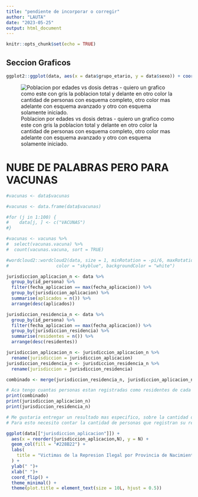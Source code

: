 ```yaml
---
title: "pendiente de incorporar o corregir"
author: "LAUTA"
date: "2023-05-25"
output: html_document
---
```


```r
knitr::opts_chunk$set(echo = TRUE)
```


## Seccion Graficos
```r
ggplot2::ggplot(data, aes(x = data$grupo_etario, y = data$sexo)) + coord_flip()
```

![Poblacion por edades vs dosis detras - quiero un grafico como este con gris la poblacion total y delante en otro color la cantidad de personas con esquema completo, otro color mas adelante con esquema avanzado y otro con esquema solamente iniciado.](https://www.teseopress.com/americalatinaenlatransiciondemografica/wp-content/uploads/sites/1127/2022/03/image36.png)

# NUBE DE PALABRAS PERO PARA VACUNAS
```r
#vacunas <- data$vacunas

#vacunas <- data.frame(data$vacunas)

#for (j in 1:100) {
#    data[j, ] <- c("VACUNAS")
#}

#vacunas <- vacunas %>%
#  select(vacunas.vacuna) %>%
#  count(vacunas.vacuna, sort = TRUE) 

#wordcloud2::wordcloud2(data, size = 1, minRotation = -pi/6, maxRotation = -pi/6,
#                  color = "skyblue", backgroundColor = "white")
```


```r
jurisdiccion_aplicacion_n <- data %>% 
  group_by(id_persona) %>% 
  filter(fecha_aplicacion == max(fecha_aplicacion)) %>% 
  group_by(jurisdiccion_aplicacion) %>% 
  summarise(aplicados = n()) %>% 
  arrange(desc(aplicados))

jurisdiccion_residencia_n <- data %>% 
  group_by(id_persona) %>% 
  filter(fecha_aplicacion == max(fecha_aplicacion)) %>% 
  group_by(jurisdiccion_residencia) %>% 
  summarise(residentes = n()) %>% 
  arrange(desc(residentes))

jurisdiccion_aplicacion_n <- jurisdiccion_aplicacion_n %>% 
  rename(jurisdiccion = jurisdiccion_aplicacion)
jurisdiccion_residencia_n <- jurisdiccion_residencia_n %>% 
  rename(jurisdiccion = jurisdiccion_residencia)

combinado <- merge(jurisdiccion_residencia_n, jurisdiccion_aplicacion_n, by = "jurisdiccion", all = TRUE)

# Aca tengo cuantas personas estan registradas como residentes de cada jurisdiccion y separadamente cuantos fueron vacunados en esa jurisdiccion.
print(combinado)
print(jurisdiccion_aplicacion_n)
print(jurisdiccion_residencia_n)

# Me gustaria entregar un resultado mas especifico, sobre la cantidad de residentes de cada jurisdiccion, mas la cantidad de personas de esa jurisdiccion vacunadas alli mismo y cuantas personas de esa jurisdiccion fueron vacunadas en otra jurisdiccion.
# Para esto necesito contar la cantidad de personas que registran su residencia en jur_i ese es mi N_i, luego filtrar las personas que jurisdiccion_aplicacion == jurisdiccion_residencia, y otra columna que tenga el conteo de cuantas peronas jurisdiccion_aplicacion != jurisdiccion_residencia

ggplot(data[["jurisdiccion_aplicacion"]]) +
  aes(x = reorder(jurisdiccion_aplicacion,N), y = N) +
  geom_col(fill = "#228B22") +
  labs(
    title = "Victimas de la Represion Ilegal por Provincia de Nacimiento"
  ) +
  ylab(" ")+
  xlab(" ")+
  coord_flip() +
  theme_minimal() +
  theme(plot.title = element_text(size = 10L, hjust = 0.5))
```

